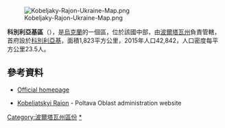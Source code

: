 [[Image:Kobeljaky-Rajon-Ukraine-Map.png|right]]

'''科別利亞基區'''（{{lang-uk|Кобеляцький район}}），是[[烏克蘭|烏克蘭]]的一個區，位於該國中部，由[[波爾塔瓦州|波爾塔瓦州]]負責管轄，首府設於[[科別利亞基|科別利亞基]]，面積1,823平方公里，2015年人口42,842，人口密度每平方公里23.5人。

==參考資料==
* [https://web.archive.org/web/20070303214601/http://www.obladmin.poltava.ua/kobel Official homepage]
* {{uk icon}} [https://web.archive.org/web/20070303214601/http://www.obladmin.poltava.ua/kobel Kobeliatskyi Raion] - Poltava Oblast administration website

{{DEFAULTSORT:Кобеляцький район}}
[[Category:波爾塔瓦州區份|Category:波爾塔瓦州區份]]
[[Category:科別利亞基區|*]]


{{Poltava-geo-stub}}